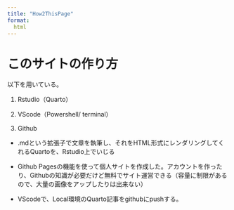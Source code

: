 ---
title: "How2ThisPage"
format: 
  html
---

# このサイトの作り方

以下を用いている。

1.  Rstudio（Quarto）

2.  VScode（Powershell/ terminal）

3.  Github

-   .mdという拡張子で文章を執筆し、それをHTML形式にレンダリングしてくれるQuartoを、Rstudio上でいじる

-   Github Pagesの機能を使って個人サイトを作成した。アカウントを作ったり、Githubの知識が必要だけど無料でサイト運営できる（容量に制限があるので、大量の画像をアップしたりは出来ない）

-   VScodeで、Local環境のQuarto記事をgithubにpushする。
